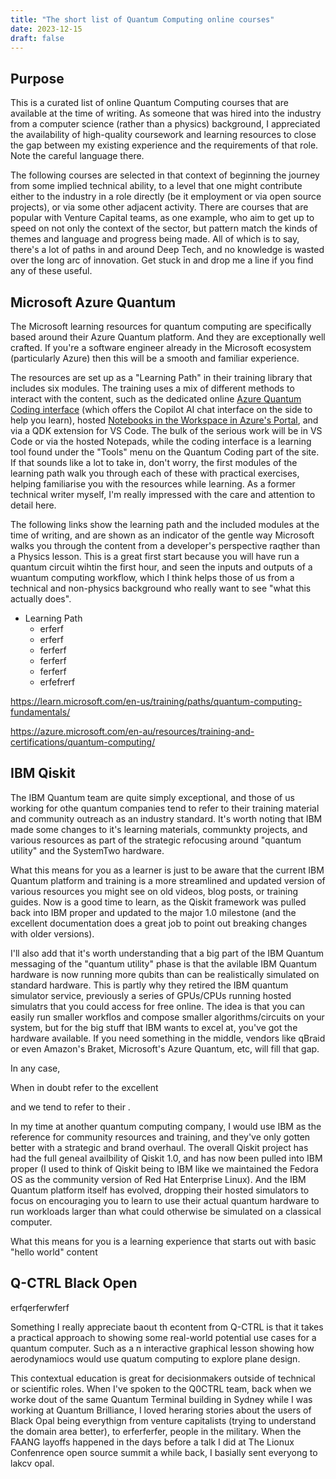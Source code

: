 ```yaml
---
title: "The short list of Quantum Computing online courses"
date: 2023-12-15
draft: false
---
```


## Purpose

This is a curated list of online Quantum Computing courses that are available at the time of writing. As someone that was hired into the industry from a computer science (rather than a physics) background, I appreciated the availability of high-quality coursework and learning resources to close the gap between my existing experience and the requirements of that role. Note the careful language there.

The following courses are selected in that context of beginning the journey from some implied technical ability, to a level that one might contribute either to the industry in a role directly (be it employment or via open source projects), or via some other adjacent activity. There are courses that are popular with Venture Capital teams, as one example, who aim to get up to speed on not only the context of the sector, but pattern match the kinds of themes and language and progress being made. All of which is to say, there's a lot of paths in and around Deep Tech, and no knowledge is wasted over the long arc of innovation. Get stuck in and drop me a line if you find any of these useful. 




## Microsoft Azure Quantum 

The Microsoft learning resources for quantum computing are specifically based around their Azure Quantum platform. And they are exceptionally well crafted. If you're a software engineer already in the Microsoft ecosystem (particularly Azure) then this will be a smooth and familiar experience.

The resources are set up as a "Learning Path" in their training library that includes six modules. The training uses a mix of different methods to interact with the content, such as the dedicated online [Azure Quantum Coding interface](https://quantum.microsoft.com/en-us/tools/quantum-coding) (which offers the Copilot AI chat interface on the side to help you learn), hosted [Notebooks in the Workspace in Azure's Portal](https://portal.azure.com/), and via a QDK extension for VS Code. The bulk of the serious work will be in VS Code or via the hosted Notepads, while the coding interface is a learning tool found under the "Tools" menu on the Quantum Coding part of the site. If that sounds like a lot to take in, don't worry, the first modules of the learning path walk you through each of these with practical exercises, helping familiarise you with the resources while learning. As a former technical writer myself, I'm really impressed with the care and attention to detail here. 

The following links show the learning path and the included modules at the time of writing, and are shown as an indicator of the gentle way Microsoft walks you through the content from a developer's perspective raqther than a Physics lesson. This is a great first start because you will have run a quantum circuit wihtin the first hour, and seen the inputs and outputs of a wuantum computing workflow, which I think helps those of us from a technical and non-physics background who really want to see "what this actually does".

- Learning Path
    - erferf
    - erferf
    - ferferf
    - ferferf
    - ferferf
    - erfefrerf


https://learn.microsoft.com/en-us/training/paths/quantum-computing-fundamentals/



https://azure.microsoft.com/en-au/resources/training-and-certifications/quantum-computing/



## IBM Qiskit

The IBM Quantum team are quite simply exceptional, and those of us working for othe quantum companies tend to refer to their training material and community outreach as an industry standard. It's worth noting that IBM made some changes to it's learning materials, communkty projects, and various resources as part of the strategic refocusing around "quantum utility" and the SystemTwo hardware.

What this means for you as a learner is just to be aware that the current IBM Quantum platform and training is a more streamlined and updated version of various resources you might see on old videos, blog posts, or training guides. Now is a good time to learn, as the Qiskit framework was pulled back into IBM proper and updated to the major 1.0 milestone (and the excellent documentation does a great job to point out breaking changes with older versions). 

I'll also add that it's worth understanding that a big part of the IBM Quantum messaging of the "quantum utility" phase is that the avilable IBM Quantum hardware is now running more qubits than can be realistically simulated on standard hardware. This is partly why they retired the IBM quantum simulator service, previously a series of GPUs/CPUs running hosted simulatrs that you could access for free online. The idea is that you can easily run smaller workflos and compose smaller algorithms/circuits on your system, but for the big stuff that IBM wants to excel at, you've got the hardware available. If you need something in the middle, vendors like qBraid or even Amazon's Braket, Microsoft's Azure Quantum, etc, will fill that gap. 

In any case, 

When in doubt refer to the excellent 


 and we tend to refer to their .

 In my time at another quantum computing company, I would use IBM as the reference for community resources and training, and they've only gotten better with a strategic and brand overhaul. The overall Qiskit project has had the full geneal availbility of Qiskit 1.0, and has now been pulled into IBM proper (I used to think of Qiskit being to IBM like we maintained the Fedora OS as the community version of Red Hat Enterprise Linux). And the IBM Quantum platform itself has evolved, dropping their hosted simulators to focus on encouraging you to learn to use their actual quantum hardware to run workloads larger than what could otherwise be simulated on a classical computer. 

What this means for you is a learning experience that starts out with basic "hello world" content 



## Q-CTRL Black Open


erfqerferwferf


Something I really appreciate baout th econtent from Q-CTRL is that it takes a practical approach to showing some real-world potential use cases for a quantum computer. Such as a n interactive graphical lesson showing how aerodynamiocs would use quatum computing to explore plane design. 

This contextual education is great for decisionmakers outside of technical or scientific roles. When I've spoken to the Q0CTRL team, back when we worke dout of the same Quantum Terminal building in Sydney while I was working at Quantum Brilliance, I loved heraring stories about the users of Black Opal being everythign from venture capitalists (trying to understand the domain area better), to erferferfer, people in the military. When the FAANG layoffs happened in the days before a talk I did at The Lionux Confenrence open source summit a while back, I basially sent everyong to lakcv opal. 

